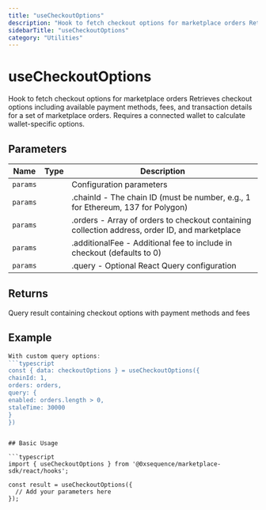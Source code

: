 ```yaml
---
title: "useCheckoutOptions"
description: "Hook to fetch checkout options for marketplace orders Retrieves checkout options including available payment methods, fees, and transaction details for a set of marketplace orders. Requires a connected wallet to calculate wallet-specific options."
sidebarTitle: "useCheckoutOptions"
category: "Utilities"
---
```


# useCheckoutOptions

Hook to fetch checkout options for marketplace orders Retrieves checkout options including available payment methods, fees, and transaction details for a set of marketplace orders. Requires a connected wallet to calculate wallet-specific options.

## Parameters

| Name | Type | Description |
|------|------|-------------|
| `params` |  | Configuration parameters |
| `params` |  | .chainId - The chain ID (must be number, e.g., 1 for Ethereum, 137 for Polygon) |
| `params` |  | .orders - Array of orders to checkout containing collection address, order ID, and marketplace |
| `params` |  | .additionalFee - Additional fee to include in checkout (defaults to 0) |
| `params` |  | .query - Optional React Query configuration |

## Returns

Query result containing checkout options with payment methods and fees

## Example

```typescript
With custom query options:
```typescript
const { data: checkoutOptions } = useCheckoutOptions({
chainId: 1,
orders: orders,
query: {
enabled: orders.length > 0,
staleTime: 30000
}
})
```
```

## Basic Usage

```typescript
import { useCheckoutOptions } from '@0xsequence/marketplace-sdk/react/hooks';

const result = useCheckoutOptions({
  // Add your parameters here
});
```

